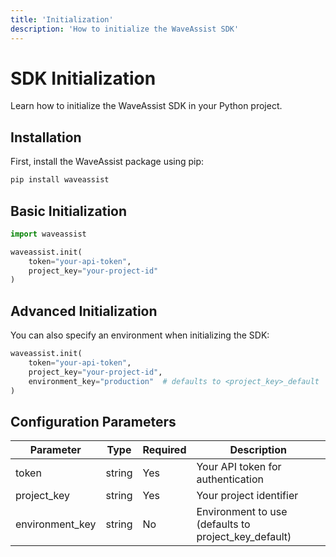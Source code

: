 ```yaml
---
title: 'Initialization'
description: 'How to initialize the WaveAssist SDK'
---
```


# SDK Initialization

Learn how to initialize the WaveAssist SDK in your Python project.

## Installation

First, install the WaveAssist package using pip:

```bash
pip install waveassist
```

## Basic Initialization

```python
import waveassist

waveassist.init(
    token="your-api-token",
    project_key="your-project-id"
)
```

## Advanced Initialization

You can also specify an environment when initializing the SDK:

```python
waveassist.init(
    token="your-api-token",
    project_key="your-project-id",
    environment_key="production"  # defaults to <project_key>_default
)
```

## Configuration Parameters

| Parameter | Type | Required | Description |
|-----------|------|----------|-------------|
| token | string | Yes | Your API token for authentication |
| project_key | string | Yes | Your project identifier |
| environment_key | string | No | Environment to use (defaults to project_key_default) |


